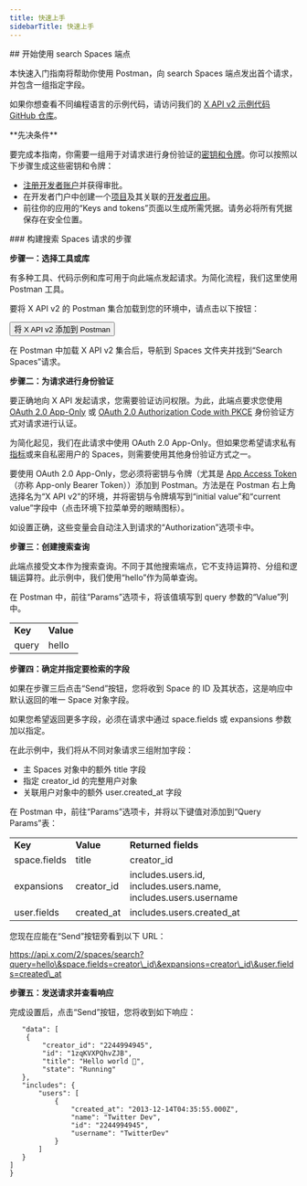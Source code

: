 ```yaml
---
title: 快速上手
sidebarTitle: 快速上手
---
```



<div id="getting-started-with-the-search-spaces-endpoint">
  ## 开始使用 search Spaces 端点
</div>

本快速入门指南将帮助你使用 Postman，向 search Spaces 端点发出首个请求，并包含一组指定字段。

如果你想查看不同编程语言的示例代码，请访问我们的 [X API v2 示例代码 GitHub 仓库](https://github.com/xdevplatform/Twitter-API-v2-sample-code)。

<Note>
  **先决条件**

  要完成本指南，你需要一组用于对请求进行身份验证的[密钥和令牌](/zh/resources/fundamentals/authentication)。你可以按照以下步骤生成这些密钥和令牌：

  - [注册开发者账户](https://developer.x.com/en/apply-for-access)并获得审批。
  - 在开发者门户中创建一个[项目](/zh/resources/fundamentals/projects)及其关联的[开发者应用](/zh/resources/fundamentals/developer-apps)。
  - 前往你的应用的“Keys and tokens”页面以生成所需凭据。请务必将所有凭据保存在安全位置。
</Note>

<div id="steps-to-build-a-search-spaces-request">
  ### 构建搜索 Spaces 请求的步骤
</div>

**步骤一：选择工具或库**

有多种工具、代码示例和库可用于向此端点发起请求。为简化流程，我们这里使用 Postman 工具。

要将 X API v2 的 Postman 集合加载到您的环境中，请点击以下按钮：

<Button href="https://app.getpostman.com/run-collection/9956214-784efcda-ed4c-4491-a4c0-a26470a67400">
  将 X API v2 添加到 Postman
</Button>

在 Postman 中加载 X API v2 集合后，导航到 Spaces 文件夹并找到“Search Spaces”请求。
 

**步骤二：为请求进行身份验证**

要正确地向 X API 发起请求，您需要验证访问权限。为此，此端点要求您使用 [OAuth 2.0 App-Only](/zh/resources/fundamentals/authentication#bearer-token-also-known-as-app-only) 或 [OAuth 2.0 Authorization Code with PKCE](/zh/resources/fundamentals/authentication#oauth-2-0-authorization-code-flow-with-pkce-2) 身份验证方式对请求进行认证。

为简化起见，我们在此请求中使用 OAuth 2.0 App-Only。但如果您希望请求私有[指标](/zh/x-api/fundamentals/metrics)或来自私密用户的 Spaces，则需要使用其他身份验证方式之一。

要使用 OAuth 2.0 App-Only，您必须将密钥与令牌（尤其是 [App Access Token](/zh/resources/fundamentals/authentication#bearer-token-also-known-as-app-only)（亦称 App-only Bearer Token））添加到 Postman。方法是在 Postman 右上角选择名为“X API v2”的环境，并将密钥与令牌填写到“initial value”和“current value”字段中（点击环境下拉菜单旁的眼睛图标）。

如设置正确，这些变量会自动注入到请求的“Authorization”选项卡中。
 

**步骤三：创建搜索查询**

此端点接受文本作为搜索查询。不同于其他搜索端点，它不支持运算符、分组和逻辑运算符。此示例中，我们使用“hello”作为简单查询。

在 Postman 中，前往“Params”选项卡，将该值填写到 query 参数的“Value”列中。

|     |     |
| :--- | :--- |
| **Key** | **Value** |
| query | hello |

**步骤四：确定并指定要检索的字段**

如果在步骤三后点击“Send”按钮，您将收到 Space 的 ID 及其状态，这是响应中默认返回的唯一 Space 对象字段。

如果您希望返回更多字段，必须在请求中通过 space.fields 或 expansions 参数加以指定。

在此示例中，我们将从不同对象请求三组附加字段：

- 主 Spaces 对象中的额外 title 字段
- 指定 creator\_id 的完整用户对象
- 关联用户对象中的额外 user.created\_at 字段

在 Postman 中，前往“Params”选项卡，并将以下键值对添加到“Query Params”表：

|     |     |     |
| :--- | :--- | :--- |
| **Key** | **Value** | **Returned fields** |
| space.fields | title | creator\_id |
| expansions | creator\_id | includes.users.id, includes.users.name, includes.users.username |
| user.fields | created\_at | includes.users.created\_at |

您现在应能在“Send”按钮旁看到以下 URL：

https://api.x.com/2/spaces/search?query=hello\&space.fields=creator\_id\&expansions=creator\_id\&user.fields=created\_at

**步骤五：发送请求并查看响应**

完成设置后，点击“Send”按钮，您将收到如下响应：

```{
   "data": [
    {
        "creator_id": "2244994945",
        "id": "1zqKVXPQhvZJB",
        "title": "Hello world 👋",
        "state": "Running"
   },
   "includes": {
       "users": [
           {
               "created_at": "2013-12-14T04:35:55.000Z",
               "name": "Twitter Dev",
               "id": "2244994945",
               "username": "TwitterDev"
           }
       ]
   }
]
}
```